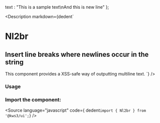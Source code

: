 
  text : "This is a sample text\nAnd this is new line"
};

<Version />

<Meta of={Nl2BrStories} />

<Description
  markdown={dedent`
  # Nl2br
  ## Insert line breaks where newlines occur in the string
  This component provides a XSS-safe way of outputting multiline text.
`}
/>

<Canvas>
  <Story of={Nl2BrStories.Nl2Br} />
</Canvas>

<Controls />

### Usage

### Import the component:

<Source language="javascript" code={ dedent`import { Nl2br } from '@kws3/ui';`} />
